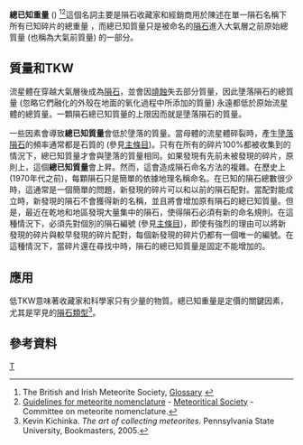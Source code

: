 '''總已知重量''' ('''{{lang|en|Total known weight，TKW}}''') <ref name=bimsociety>The British and Irish Meteorite Society, [http://www.bimsociety.org/meteorites11.shtml Glossary] {{Wayback|url=http://www.bimsociety.org/meteorites11.shtml |date=20191112221920 }}</ref><ref>[http://www.meteoriticalsociety.org/bulletin/nc-guidelines.htm Guidelines for meteorite nomenclature] {{webarchive|url=http://archive.wikiwix.com/cache/20091230030916/http://www.meteoriticalsociety.org/bulletin/nc-guidelines.htm |date=2009-12-30 }} - [[Meteoritical_Society|Meteoritical Society]] - Committee on meteorite nomenclature.</ref>這個名詞主要是隕石收藏家和經銷商用於陳述在單一隕石名稱下所有已知碎片的總重量 ，而總已知質量只是被命名的[[隕石|隕石]]進入大氣層之前原始總質量 (也稱為大氣前質量) 的一部分。

==質量和TKW==

流星體在穿越大氣層後成為[[隕石|隕石]]，並會因[[燒蝕|燒蝕]]失去部分質量，因此墬落隕石的總質量 (忽略它們融化的外殼在地面的氧化過程中所添加的質量) 永遠都低於原始流星體的總質量。一顆隕石總已知質量的上限因而就是墬落隕石的質量。
 
一些因素會導致'''總已知質量'''會低於墬落的質量。當母體的流星體碎裂時，產生[[墬落隕石|墬落隕石]]的頻率通常都是石質的 (參見[[隕石|主條目]])。只有在所有的碎片100%都被收集到的情況下，總已知質量才會與墬落的質量相同。如果發現有先前未被發現的碎片，原則上，這個'''總已知質量'''會上昇。然而，這會造成隕石命名方法的複雜。在歷史上 (1970年代之前)，每顆隕石只是簡單的依據地理名稱命名。在已知的隕石總數很少時，這通常是一個簡單的問題，新發現的碎片可以和以前的隕石配對。當配對能成立時，新發現的隕石不會獲得新的名稱，並且將會增加原有隕石的總已知質量。但是，最近在乾地和地區發現大量集中的隕石，使得隕石必須有新的命名規則。在這種情況下，必須先對個別的隕石編號 (參見[[隕石|主條目]])，即使有強烈的理由可以將新發現的碎片與較早發現的碎片配對，每個新發現的碎片仍都有一個唯一的編號。在這種情況下，當碎片還在尋找中時，隕石的總已知質量是固定不能增加的。

==應用==
低TKW意味著收藏家和科學家只有少量的物質。總已知重量是定價的關鍵因素，尤其是罕見的[[隕石分類|隕石類型]]<ref>Kevin Kichinka. ''The art of collecting meteorites''. Pennsylvania State University, Bookmasters, 2005.</ref>。

==參考資料==
<references/>

{{隕石}}

[[Category:隕石|T]]